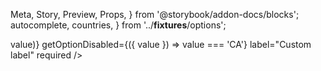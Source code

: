   Meta,
  Story,
  Preview,
  Props,
} from '@storybook/addon-docs/blocks';
  autocomplete,
  countries,
} from '../__fixtures__/options';

<Meta
  title="Forms|Fields/Autocomplete"
  component={Autocomplete}
/>

<Preview>
  <Story name="With disabled options">
    <Form debug initialValues={{ demo: { value: 'US' } }}>
      <Field
        name="demo"
        type="autocomplete"
        options={countries.map(({ value }) => value)}
        getOptionDisabled={({ value }) => value === 'CA'}
        label="Custom label"
        required
      />
    </Form>
  </Story>
</Preview>

<Preview>
  <Story name="With lazy loading">
    <Form debug>
      <Field
        type="autocomplete"
        name="demo"
        loadOptions={autocomplete}
      />
    </Form>
  </Story>
</Preview>

<Preview>
  <Story name="With preload">
    <Form debug>
      <Field
        type="autocomplete"
        name="demo"
        loadOptions={autocomplete}
        preload
      />
    </Form>
  </Story>
</Preview>

<Preview>
  <Story name="With free solo">
    <Form debug>
      <Field
        type="autocomplete"
        name="demo"
        loadOptions={autocomplete}
        freeSolo
      />
    </Form>
  </Story>
</Preview>
